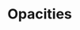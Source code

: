 
<Meta title="Theme/Palettes/Opacities" />

# Opacities

<DocGrid className="lighterGrid">
  <OpacityBlock
    opacity="--salt-opacity-40"
    cssVariable="--salt-palette-opacity-background"
  />
  <OpacityBlock
    opacity="--salt-opacity-0"
    cssVariable="--salt-palette-opacity-background-readonly"
  />
  <OpacityBlock
    opacity="--salt-opacity-40"
    cssVariable="--salt-palette-opacity-border"
  />
  <OpacityBlock
    opacity="--salt-opacity-8"
    cssVariable="--salt-palette-opacity-border-readonly"
  />
  <OpacityBlock
    opacity="--salt-opacity-40"
    cssVariable="--salt-palette-opacity-primary-border"
  />
  <OpacityBlock
    opacity="--salt-opacity-25"
    cssVariable="--salt-palette-opacity-secondary-border"
  />
  <OpacityBlock
    opacity="--salt-opacity-15"
    cssVariable="--salt-palette-opacity-tertiary-border"
  />
  <OpacityBlock
    opacity="--salt-opacity-40"
    cssVariable="--salt-palette-opacity-foreground"
  />
  <OpacityBlock
    opacity="--salt-opacity-70"
    cssVariable="--salt-palette-opacity-backdrop"
  />
</DocGrid>
